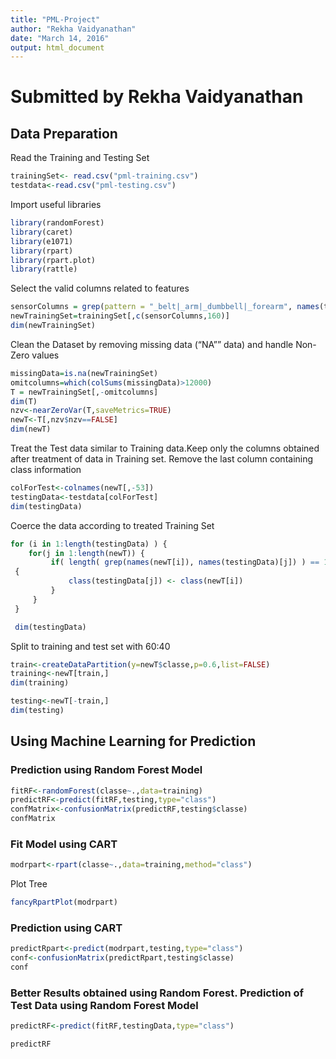 ```yaml
---
title: "PML-Project"
author: "Rekha Vaidyanathan"
date: "March 14, 2016"
output: html_document
---
```


<h1>Submitted by Rekha Vaidyanathan</h1>
<h2>Data Preparation</h2>

<p> Read the Training and Testing Set</p>
```r
trainingSet<- read.csv("pml-training.csv")
testdata<-read.csv("pml-testing.csv")
```


<p>Import useful libraries</p>
```r
library(randomForest)
library(caret)
library(e1071)
library(rpart)
library(rpart.plot)
library(rattle)

```
<p>Select the valid columns related to features</p>

```r
sensorColumns = grep(pattern = "_belt|_arm|_dumbbell|_forearm", names(trainingSet))
newTrainingSet=trainingSet[,c(sensorColumns,160)]
dim(newTrainingSet)
```

<p>Clean the Dataset by removing missing data ("NA"" data) and handle Non-Zero values </p>
```r
missingData=is.na(newTrainingSet)
omitcolumns=which(colSums(missingData)>12000)
T = newTrainingSet[,-omitcolumns]
dim(T)
nzv<-nearZeroVar(T,saveMetrics=TRUE)
newT<-T[,nzv$nzv==FALSE]
dim(newT)

```
<p>Treat the Test data similar to Training data.Keep only the columns obtained after treatment of data in Training set. Remove the last column containing class information</p>
```r
colForTest<-colnames(newT[,-53])
testingData<-testdata[colForTest]
dim(testingData)

```
<p>Coerce the data according to treated Training Set</p>
```r

for (i in 1:length(testingData) ) {
    for(j in 1:length(newT)) {
         if( length( grep(names(newT[i]), names(testingData)[j]) ) == 1) 
 {
             class(testingData[j]) <- class(newT[i])
         }      
     }      
 }

 dim(testingData)

```
<p>Split to training and test set with 60:40 </p>
```r
train<-createDataPartition(y=newT$classe,p=0.6,list=FALSE)
training<-newT[train,]
dim(training)

testing<-newT[-train,]
dim(testing)
```
<h2> Using Machine Learning for Prediction</h2>
<h3>Prediction using Random Forest Model </h3>
```r
fitRF<-randomForest(classe~.,data=training)
predictRF<-predict(fitRF,testing,type="class")
confMatrix<-confusionMatrix(predictRF,testing$classe)
confMatrix
```
<h3>Fit Model using CART </h3>
```r
modrpart<-rpart(classe~.,data=training,method="class")

```
<p>Plot Tree</p>

```r
 
fancyRpartPlot(modrpart)
```

<h3>Prediction using CART </h3>
```r
predictRpart<-predict(modrpart,testing,type="class")
conf<-confusionMatrix(predictRpart,testing$classe)
conf

```
<h3>Better Results obtained using Random Forest.
Prediction of Test Data using Random Forest Model </h3>
```r

predictRF<-predict(fitRF,testingData,type="class")

predictRF
```
